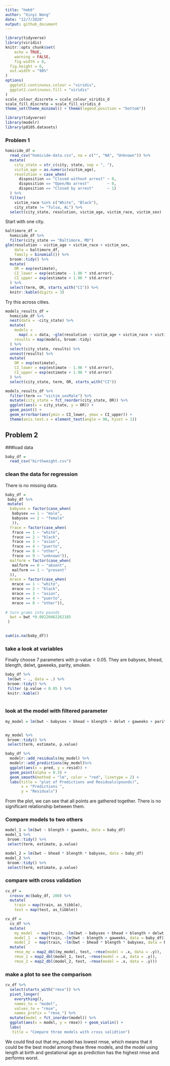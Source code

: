 ```yaml
---
title: "hmk6"
author: "Xinyi Wang"
date: "12/7/2020"
output: github_document
---
```



```r
library(tidyverse)
library(viridis)
knitr::opts_chunk$set(
	echo = TRUE,
	warning = FALSE,
	fig.width = 8, 
  fig.height = 6,
  out.width = "90%"
)
options(
  ggplot2.continuous.colour = "viridis",
  ggplot2.continuous.fill = "viridis"
)
scale_colour_discrete = scale_colour_viridis_d
scale_fill_discrete = scale_fill_viridis_d
theme_set(theme_minimal() + theme(legend.position = "bottom"))
```


```r
library(tidyverse)
library(modelr)
library(p8105.datasets)
```

### Problem 1

```r
homicide_df = 
  read_csv("homicide-data.csv", na = c("", "NA", "Unknown")) %>% 
  mutate(
    city_state = str_c(city, state, sep = ", "),
    victim_age = as.numeric(victim_age),
    resolution = case_when(
      disposition == "Closed without arrest" ~ 0,
      disposition == "Open/No arrest"        ~ 0,
      disposition == "Closed by arrest"      ~ 1)
  ) %>% 
  filter(
    victim_race %in% c("White", "Black"),
    city_state != "Tulsa, AL") %>% 
  select(city_state, resolution, victim_age, victim_race, victim_sex)
```


Start with one city.

```r
baltimore_df =
  homicide_df %>% 
  filter(city_state == "Baltimore, MD")
glm(resolution ~ victim_age + victim_race + victim_sex, 
    data = baltimore_df,
    family = binomial()) %>% 
  broom::tidy() %>% 
  mutate(
    OR = exp(estimate),
    CI_lower = exp(estimate - 1.96 * std.error),
    CI_upper = exp(estimate + 1.96 * std.error)
  ) %>% 
  select(term, OR, starts_with("CI")) %>% 
  knitr::kable(digits = 3)
```


Try this across cities.

```r
models_results_df = 
  homicide_df %>% 
  nest(data = -city_state) %>% 
  mutate(
    models = 
      map(.x = data, ~glm(resolution ~ victim_age + victim_race + victim_sex, data = .x, family = binomial())),
    results = map(models, broom::tidy)
  ) %>% 
  select(city_state, results) %>% 
  unnest(results) %>% 
  mutate(
    OR = exp(estimate),
    CI_lower = exp(estimate - 1.96 * std.error),
    CI_upper = exp(estimate + 1.96 * std.error)
  ) %>% 
  select(city_state, term, OR, starts_with("CI")) 
```

```r
models_results_df %>% 
  filter(term == "victim_sexMale") %>% 
  mutate(city_state = fct_reorder(city_state, OR)) %>% 
  ggplot(aes(x = city_state, y = OR)) + 
  geom_point() + 
  geom_errorbar(aes(ymin = CI_lower, ymax = CI_upper)) + 
  theme(axis.text.x = element_text(angle = 90, hjust = 1))
```



## Problem 2

###load data

```r
baby_df = 
  read_csv("birthweight.csv") 
```

### clean the data for regression 

There is no missing data.

```r
baby_df = 
 baby_df %>% 
 mutate(
  babysex = factor(case_when(
   babysex == 1 ~ "male",
   babysex == 2 ~ "female"
   )),
  frace = factor(case_when(
   frace == 1 ~ "white",
   frace == 2 ~ "black",
   frace == 3 ~ "asion",
   frace == 4 ~ "puerto",
   frace == 8 ~ "other",
   frace == 9 ~ "unknown")),
  malform = factor(case_when(
   malform == 0 ~ "absent",
   malform == 1 ~ "present"
  )),
  mrace = factor(case_when(
   mrace == 1 ~ "white",
   mrace == 2 ~ "black",
   mrace == 3 ~ "asion",
   mrace == 4 ~ "puerto",
   mrace == 8 ~ "other")),
  
# turn grams into pounds
  bwt = bwt *0.00220462262185
 ) 
 

sum(is.na(baby_df))
```


### take a look at variables

Finally choose 7 parameters with p-value < 0.05. They are babysex, bhead, blength, delwt, gaweeks, parity, smoken. 

```r

baby_df %>% 
 lm(bwt ~ ., data = .) %>% 
 broom::tidy() %>% 
 filter (p.value < 0.05 ) %>% 
 knitr::kable()
  
```

### look at the model with filtered parameter 

```r
my_model = lm(bwt ~ babysex + bhead + blength + delwt + gaweeks + parity + smoken, data = baby_df) 


my_model %>% 
 broom::tidy() %>% 
 select(term, estimate, p.value)
```

```r
baby_df %>%
  modelr::add_residuals(my_model) %>% 
  modelr::add_predictions(my_model)%>% 
  ggplot(aes(x = pred, y = resid)) +
  geom_point(alpha = 0.3) +
  geom_smooth(method = "lm", color = "red", linetype = 2) +
  labs(title = "plot of Predictions and Residuals(pounds)", 
       x = "Predictions ", 
       y = "Residuals")

```

From the plot, we can see that all points are gathered together. There is no significant relationship between them.

### Compare models to two others


```r
model_1 = lm(bwt ~ blength + gaweeks, data = baby_df)
model_1 %>% 
 broom::tidy() %>% 
 select(term, estimate, p.value)

model_2 = lm(bwt ~ bhead * blength * babysex, data = baby_df)
model_2 %>% 
 broom::tidy() %>% 
 select(term, estimate, p.value)
```

### compare with cross validation

```r
cv_df =
  crossv_mc(baby_df, 200) %>% 
  mutate(
    train = map(train, as_tibble),
    test = map(test, as_tibble))

cv_df = 
  cv_df %>% 
  mutate(
    my_model  = map(train, ~lm(bwt ~ babysex + bhead + blength + delwt + gaweeks + parity + smoken, data = baby_df)),
    model_1  = map(train, ~lm(bwt ~ blength + gaweeks, data = baby_df)),
    model_2  = map(train, ~lm(bwt ~ bhead * blength * babysex, data = baby_df))) %>% 
  mutate(
    rmse_my = map2_dbl(my_model, test, ~rmse(model = .x, data = .y)),
    rmse_1 = map2_dbl(model_1, test, ~rmse(model = .x, data = .y)),
    rmse_2 = map2_dbl(model_2, test, ~rmse(model = .x, data = .y)))
```

### make a plot to see the comparison

```r
cv_df %>% 
  select(starts_with("rmse")) %>% 
  pivot_longer(
    everything(),
    names_to = "model", 
    values_to = "rmse",
    names_prefix = "rmse_") %>% 
  mutate(model = fct_inorder(model)) %>% 
  ggplot(aes(x = model, y = rmse)) + geom_violin() +
  labs( 
   title = "Compare three models with cross validtion")
```

We could find out that my_model has lowest rmse, which means that it could be the best model among these three models, and the model using length at birth and gestational age as prediction has the highest rmse and performs worst. 
